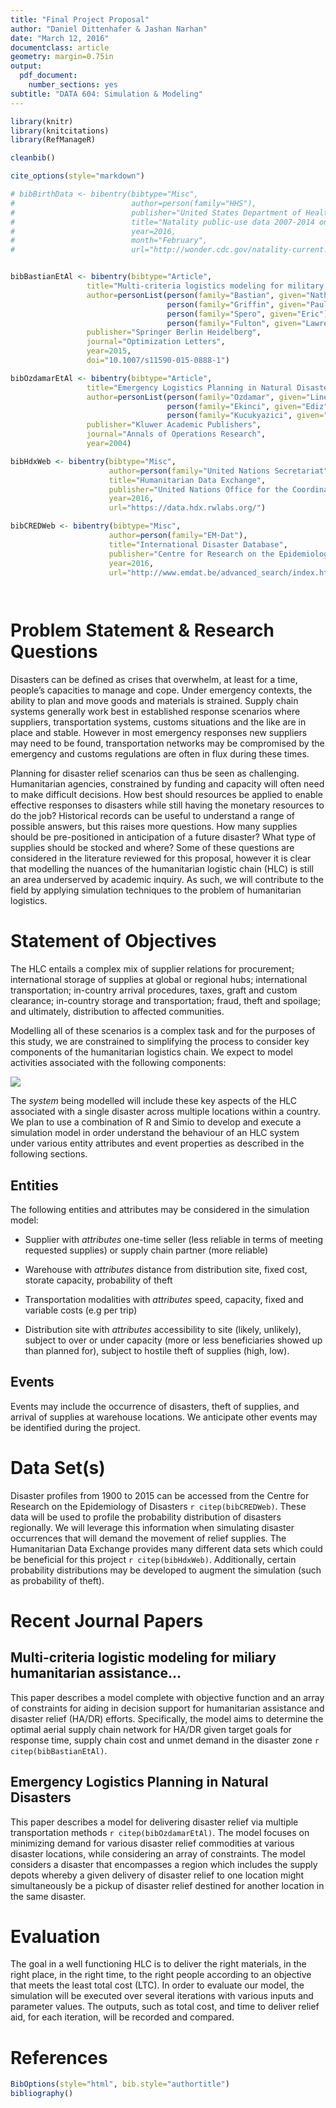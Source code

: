 ```yaml
---
title: "Final Project Proposal"
author: "Daniel Dittenhafer & Jashan Narhan"
date: "March 12, 2016"
documentclass: article 
geometry: margin=0.75in
output: 
  pdf_document:
    number_sections: yes
subtitle: "DATA 604: Simulation & Modeling"
---
```

```r
library(knitr)
library(knitcitations)
library(RefManageR)

cleanbib()

cite_options(style="markdown")

# bibBirthData <- bibentry(bibtype="Misc",
#                          author=person(family="HHS"),
#                          publisher="United States Department of Health and Human Services (US DHHS), Centers for Disease Control and Prevention (CDC), National Center for Health Statistics (NCHS), Division of Vital Statistics",
#                          title="Natality public-use data 2007-2014 on CDC WONDER Online Database",
#                          year=2016,
#                          month="February",
#                          url="http://wonder.cdc.gov/natality-current.html")


bibBastianEtAl <- bibentry(bibtype="Article",
                 title="Multi-criteria logistics modeling for military humanitarian assistance and disaster relief aerial delivery operations",
                 author=personList(person(family="Bastian", given="Nathaniel"),
                                   person(family="Griffin", given="Paul"),
                                   person(family="Spero", given="Eric"),
                                   person(family="Fulton", given="Lawrence")),
                 publisher="Springer Berlin Heidelberg",
                 journal="Optimization Letters",
                 year=2015,
                 doi="10.1007/s11590-015-0888-1")

bibOzdamarEtAl <- bibentry(bibtype="Article",
                 title="Emergency Logistics Planning in Natural Disasters",
                 author=personList(person(family="Ozdamar", given="Linet"),
                                   person(family="Ekinci", given="Ediz"),
                                   person(family="Kucukyazici", given="Beste")),
                 publisher="Kluwer Academic Publishers",
                 journal="Annals of Operations Research",
                 year=2004)

bibHdxWeb <- bibentry(bibtype="Misc",
                      author=person(family="United Nations Secretariat"),
                      title="Humanitarian Data Exchange",
                      publisher="United Nations Office for the Coordination of Humanitarian Affairs",
                      year=2016,
                      url="https://data.hdx.rwlabs.org/")

bibCREDWeb <- bibentry(bibtype="Misc",
                      author=person(family="EM-Dat"),
                      title="International Disaster Database",
                      publisher="Centre for Research on the Epidemiology of Disasters",
                      year=2016,
                      url="http://www.emdat.be/advanced_search/index.html")

  
```
# Problem Statement & Research Questions

Disasters can be defined as crises that overwhelm, at least for a time, people’s capacities to manage and cope. Under emergency contexts, the ability to plan and move goods and materials is strained. Supply chain systems generally work best in established response scenarios where suppliers, transportation systems, customs situations and the like are in place and stable. However in most emergency responses new suppliers may need to be found, transportation networks may be compromised by the emergency and customs regulations are often in flux during these times. 

Planning for disaster relief scenarios can thus be seen as challenging. Humanitarian agencies, constrained by funding and capacity will often need to make difficult decisions. How best should resources be applied to enable effective responses to disasters while still having the monetary resources to do the job? Historical records can be useful to understand a range of possible answers, but this raises more questions. How many supplies should be pre-positioned in anticipation of a future disaster? What type of supplies should be stocked and where? Some of these questions are considered in the literature reviewed for this proposal, however it is clear that modelling the nuances of the humanitarian logistic chain (HLC) is still an area underserved by academic inquiry. As such, we will contribute to the field by applying simulation techniques to the problem of humanitarian logistics.

# Statement of Objectives

The HLC entails a complex mix of supplier relations for procurement; international storage of supplies at global or regional hubs; international transportation; in-country arrival procedures, taxes, graft and custom clearance; in-country storage and transportation; fraud, theft and spoilage; and ultimately, distribution to affected communities. 

Modelling all of these scenarios is a complex task and for the purposes of this study, we are constrained to simplifying the process to consider key components of the humanitarian logistics chain. We expect to model activities associated with the following components:

![](../images/Logistics_Chain_Modelled.png)


The *system* being modelled will include these key aspects of the HLC associated with a single disaster across multiple locations within a country.  We plan to use a combination of R and Simio to develop and execute a simulation model in order understand the behaviour of an HLC system under various entity attributes and event properties as described in the following sections. 

## Entities

The following entities and attributes may be considered in the simulation model:

- Supplier with *attributes* one-time seller (less reliable in terms of meeting requested supplies) or supply chain partner (more reliable)

- Warehouse with *attributes* distance from distribution site, fixed cost, storate capacity, probability of theft

- Transportation modalities with *attributes* speed, capacity, fixed and variable costs (e.g per trip)

- Distribution site with *attributes* accessibility to site (likely, unlikely), subject to over or under capacity (more or less beneficiaries showed up than planned for), subject to hostile theft of supplies (high, low).

## Events

Events may include the occurrence of disasters, theft of supplies, and arrival of supplies at warehouse locations. We anticipate other events may be identified during the project.

# Data Set(s)

Disaster profiles from 1900 to 2015 can be accessed from the Centre for Research on the Epidemiology of Disasters `r citep(bibCREDWeb)`. These data will be used to profile the probability distribution of disasters regionally. We will leverage this information when simulating disaster occurrences that will demand the movement of relief supplies. The Humanitarian Data Exchange provides many different data sets which could be beneficial for this project `r citep(bibHdxWeb)`. Additionally, certain probability distributions may be developed to augment the simulation (such as probability of theft).

# Recent Journal Papers

## Multi-criteria logistic modeling for miliary humanitarian assistance...

This paper describes a model complete with objective function and an array of constraints for aiding in decision support for humanitarian assistance and disaster relief (HA/DR) efforts. Specifically, the model aims to determine the optimal aerial supply chain network for HA/DR given target goals for response time, supply chain cost and unmet demand in the disaster zone `r citep(bibBastianEtAl)`.

## Emergency Logistics Planning in Natural Disasters

This paper describes a model for delivering disaster relief via multiple transportation methods `r citep(bibOzdamarEtAl)`. The model focuses on minimizing demand for various disaster relief commodities at various disaster locations, while considering an array of constraints. The model considers a disaster that encompasses a region which includes the supply depots whereby a given delivery of disaster relief to one location might simultaneously be a pickup of disaster relief destined for another location in the same disaster. 

# Evaluation

The goal in a well functioning HLC is to deliver the right materials, in the right place, in the right time, to the right people according to an objective that meets the least total cost (LTC). In order to evaluate our model, the simulation will be executed over several iterations with various inputs and parameter values. The outputs, such as total cost, and time to deliver relief aid, for each iteration, will be recorded and compared.

# References

```r
BibOptions(style="html", bib.style="authortitle")
bibliography()
```

